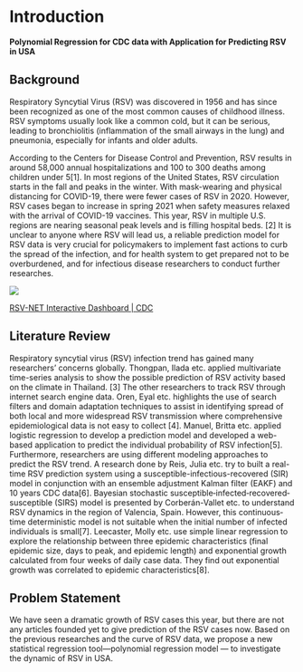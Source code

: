 # Introduction

**Polynomial Regression for CDC data with Application for Predicting RSV in USA**

## Background

Respiratory Syncytial Virus (RSV) was discovered in 1956 and has since been recognized as one of the most common causes of childhood illness. RSV symptoms usually look like a common cold, but it can be serious, leading to bronchiolitis (inflammation of the small airways in the lung) and pneumonia, especially for infants and older adults.

According to the Centers for Disease Control and Prevention, RSV results in around 58,000 annual hospitalizations and 100 to 300 deaths among children under 5\[1\]. In most regions of the United States, RSV circulation starts in the fall and peaks in the winter. With mask-wearing and physical distancing for COVID-19, there were fewer cases of RSV in 2020. However, RSV cases began to increase in spring 2021 when safety measures relaxed with the arrival of COVID-19 vaccines. This year, RSV in multiple U.S. regions are nearing seasonal peak levels and is filling hospital beds. \[2\] It is unclear to anyone where RSV will lead us, a reliable prediction model for RSV data is very crucial for policymakers to implement fast actions to curb the spread of the infection, and for health system to get prepared not to be overburdened, and for infectious disease researchers to conduct further researches.

![](images/paste-84838FB2.png)\

[RSV-NET Interactive Dashboard \| CDC](https://www.cdc.gov/rsv/research/rsv-net/dashboard.html)

## Literature Review

Respiratory syncytial virus (RSV) infection trend has gained many researchers' concerns globally. Thongpan, Ilada etc. applied multivariate time-series analysis to show the possible prediction of RSV activity based on the climate in Thailand. \[3\] The other researchers to track RSV through internet search engine data. Oren, Eyal etc. highlights the use of search filters and domain adaptation techniques to assist in identifying spread of both local and more widespread RSV transmission where comprehensive epidemiological data is not easy to collect \[4\]. Manuel, Britta etc. applied logistic regression to develop a prediction model and developed a web-based application to predict the individual probability of RSV infection\[5\].\
Furthermore, researchers are using different modeling approaches to predict the RSV trend. A research done by Reis, Julia etc. try to built a real-time RSV prediction system using a susceptible-infectious-recovered (SIR) model in conjunction with an ensemble adjustment Kalman filter (EAKF) and 10 years CDC data\[6\]. Bayesian stochastic susceptible‐infected‐recovered‐susceptible (SIRS) model is presented by Corberán-Vallet etc. to understand RSV dynamics in the region of Valencia, Spain. However, this continuous‐time deterministic model is not suitable when the initial number of infected individuals is small\[7\]. Leecaster, Molly etc. use simple linear regression to explore the relationship between three epidemic characteristics (final epidemic size, days to peak, and epidemic length) and exponential growth calculated from four weeks of daily case data. They find out exponential growth was correlated to epidemic characteristics\[8\].

## Problem Statement

We have seen a dramatic growth of RSV cases this year, but there are not any articles founded yet to give prediction of the RSV cases now. Based on the previous researches and the curve of RSV data, we propose a new statistical regression tool---polynomial regression model --- to investigate the dynamic of RSV in USA.
